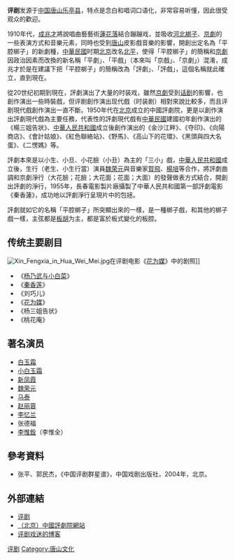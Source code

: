{{No footnotes|time=2020-12-27T15:22:50+00:00}}
{{中国国家级非物质文化遗产 
|名称 = 评剧
|序号 = 195
|编号项目 = Ⅳ—51
|图片 = Taohuaan, Pingju.jpg
|分类 = 传统戏剧
|申报地区或单位 = [[天津市|天津市]][[宝坻区|宝坻区]]<br />[[河北省|河北省]][[滦南县|滦南县]]、[[石家庄市|石家庄市]]<br />[[辽宁省|辽宁省]][[沈阳市|沈阳市]]<br />[[沈阳市|沈阳市]][[和平区_(沈阳市)|和平区]]<br />[[北京市|北京市]][[中国评剧院|中国评剧院]]<br />[[天津评剧院|天津评剧院]]<br />[[黑龙江省评剧院|黑龙江省评剧院]]
|登录时间 = 2006年
|省区市1 =天津
|省区市2 =河北
|省区市3 =辽宁
|省区市4 =北京
|省区市5 =黑龙江
}}
'''评剧'''发源于[[中国|中国]][[唐山|唐山]][[乐亭县|乐亭县]]，特点是念白和唱词口语化，非常容易听懂，因此很受观众的歡迎。

1910年代，[[成兆才|成兆才]]將說唱曲藝藝術[[蓮花落|蓮花落]]結合蹦蹦戏，並吸收[[河北梆子|河北梆子]]、[[京劇|京劇]]的一些表演方式和音樂元素，同時也受到[[唐山|唐山]]皮影戲音樂的影響，開創出定名為「平腔梆子」的新劇種，[[中華民國|中華民國]]时期[[北京|北京]]改名[[北平|北平]]，使得「平腔梆子」的簡稱和[[京劇|京劇]]因政治因素而改換的新名稱「平劇」、「平戲」（本來叫「京戲」、「京劇」）混淆，成兆才於是在建議下把「平腔梆子」的簡稱改為「評劇」、「評戲」，這個名稱就此確立，直到現在。

從20世纪初期到現在，評劇演出了大量的时装戏，雖然[[京劇|京劇]]受到[[话剧|话剧]]的影響，也創作演出一些時裝戲，但评剧創作演出现代戲（时装剧）相對來說比較多，而且评剧現代戲創作演出一直不斷。1950年代在[[北京|北京]]成立的中國評劇院，更是以創作演出評劇現代戲為主要任務，代表性的評劇現代戲有[[中華民國|中華民國]]建國初年創作演出的《楊三姐告狀》、[[中華人民共和國|中華人民共和國]]成立後創作演出的《金沙江畔》、《夺印》、《向陽商店》、《會計姑娘》、《紅色聯絡站》、《野馬》、《高山下的花環》、《黑頭與四大名蛋》、《二愣媽》等。

評劇本來是以小生、小旦、小花臉（小丑）為主的「三小」戲，[[中華人民共和國|中華人民共和國]]成立後，生行（老生、小生行當）演員[[魏荣元|魏荣元]]與音樂家[[賀飛|賀飛]]、[[楊培|楊培]]等合作，將評劇曲調和京劇淨行（大花臉；花臉；大花面；花面；大面）的發聲做表方式結合，開創出評劇的淨行，1955年，長春電影製片廠攝製了中華人民共和國第一部評劇電影《秦香蓮》，成功地以評劇淨行呈現片中的包拯。

評劇就如它的名稱「平腔梆子」所突顯出來的一樣，是一種梆子戲，和其他的梆子戲一樣，主弦都是[[板胡|板胡]]为主，都是富於板式變化的板腔。

==传统主要剧目==
[[File:Xin_Fengxia_in_Hua_Wei_Mei.jpg|thumb]]在评剧电影《[[花为媒|花为媒]]》中的剧照]]
* 《[[杨乃武与小白菜|杨乃武与小白菜]]》
* 《[[秦香莲|秦香莲]]》
* 《刘巧儿》
* 《[[花为媒|花为媒]]》
*《杨三姐告状》
*《桃花庵》

==著名演员==
* [[白玉霜|白玉霜]]
* [[小白玉霜|小白玉霜]]
* [[新凤霞|新凤霞]]
* [[魏荣元|魏荣元]]
* [[马泰|马泰]]
* [[赵丽蓉|赵丽蓉]]
* [[李忆兰|李忆兰]]
* 张德福
* [[李惟銓|李惟銓]]（李惟全）

==參考資料==
*张平、郭民杰，《中国评剧群星谱》，中国戏剧出版社，2004年，北京。

==外部連結==
*[http://www.xijucn.com/html/pingju/ 评剧]{{Wayback|url=http://www.xijucn.com/html/pingju/ |date=20091106110642 }}
*[https://web.archive.org/web/20160305222833/http://www.chinapingju.com/index （北京）中國評劇院網站]
*[http://52pj.bokee.com 评剧戏迷的博客]{{Wayback|url=http://52pj.bokee.com/ |date=20200917175734 }}

{{中国五大剧种}}{{中国各地戏剧}}{{老北京城}}
{{唐山}}
[[Category:评剧|]]
[[Category:唐山文化|Category:唐山文化]]
